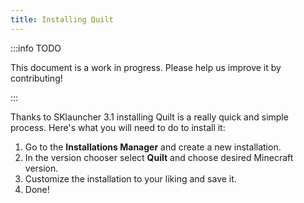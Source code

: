```yaml
---
title: Installing Quilt
---
```


:::info TODO

This document is a work in progress. Please help us improve it by contributing!

:::

Thanks to SKlauncher 3.1 installing Quilt is a really quick and simple process. Here's what you will need to do to install it:

1. Go to the **Installations Manager** and create a new installation.
2. In the version chooser select **Quilt** and choose desired Minecraft version.
3. Customize the installation to your liking and save it.
4. Done!
